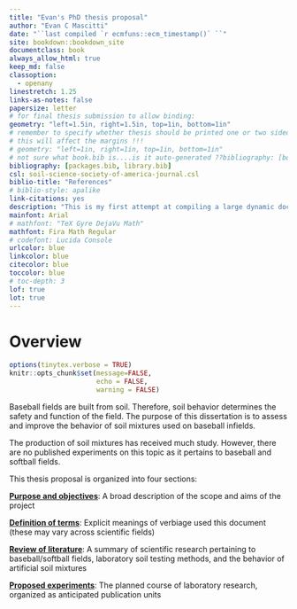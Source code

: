 ```yaml
---
title: "Evan's PhD thesis proposal"
author: "Evan C Mascitti"
date: "``last compiled `r ecmfuns::ecm_timestamp()` ``"
site: bookdown::bookdown_site
documentclass: book
always_allow_html: true
keep_md: false
classoption: 
  - openany
linestretch: 1.25
links-as-notes: false
papersize: letter
# for final thesis submission to allow binding:
geometry: "left=1.5in, right=1.5in, top=1in, bottom=1in"  
# remember to specify whether thesis should be printed one or two sided as 
# this will affect the margins !!! 
# geometry: "left=1in, right=1in, top=1in, bottom=1in"  
# not sure what book.bib is....is it auto-generated ??bibliography: [book.bib, packages.bib, library.bib]
bibliography: [packages.bib, library.bib]
csl: soil-science-society-of-america-journal.csl
biblio-title: "References"
# biblio-style: apalike
link-citations: yes
description: "This is my first attempt at compiling a large dynamic document with the **bookdown** package in R."
mainfont: Arial
# mathfont: "TeX Gyre DejaVu Math"
mathfont: Fira Math Regular
# codefont: Lucida Console
urlcolor: blue
linkcolor: blue
citecolor: blue
toccolor: blue
# toc-depth: 3
lof: true
lot: true
---
```


# Overview {#overview}


```r

options(tinytex.verbose = TRUE)
knitr::opts_chunk$set(message=FALSE,
                      echo = FALSE,
                      warning = FALSE)

```

Baseball fields are built from soil. Therefore, soil behavior determines the safety and function of the field. The purpose of this dissertation is to assess and improve the behavior of soil mixtures used on baseball infields. 

The production of soil mixtures has received much study. However, there are no published experiments on this topic as it pertains to baseball and
softball fields.

This thesis proposal is organized into four sections:

[**Purpose and objectives**](#purpose-objectives): A broad description of the scope and aims of the project

[**Definition of terms**](#definition-of-terms): Explicit meanings of verbiage used this document (these may vary across scientific fields)

[**Review of literature**](#lit-review): A summary of scientific research pertaining to baseball/softball fields, laboratory soil testing methods, and the behavior of artificial soil mixtures

[**Proposed experiments**](#proposed-experiments): The planned course of laboratory research, organized as anticipated publication units





